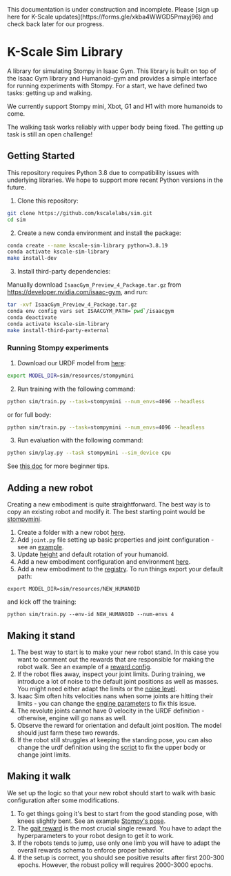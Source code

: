 
<Callout type="warning" emoji="⚠️">
This documentation is under construction and incomplete. Please [sign up here for K-Scale updates](https://forms.gle/xkba4WWGD5Pmayj96) and check back later for our progress.
</Callout>


# K-Scale Sim Library

A library for simulating Stompy in Isaac Gym. This library is built on top of
the Isaac Gym library and Humanoid-gym and provides a simple interface for
running experiments with Stompy. For a start, we have defined two tasks:
getting up and walking.

We currently support Stompy mini, Xbot, G1 and H1 with more humanoids to come.

The walking task works reliably with upper body being fixed.
The getting up task is still an open challenge!


## Getting Started

This repository requires Python 3.8 due to compatibility issues with underlying libraries. We hope to support more recent Python versions in the future.

1. Clone this repository:
```bash
git clone https://github.com/kscalelabs/sim.git
cd sim
```

2. Create a new conda environment and install the package:
```bash
conda create --name kscale-sim-library python=3.8.19
conda activate kscale-sim-library
make install-dev
```

3. Install third-party dependencies:

Manually download `IsaacGym_Preview_4_Package.tar.gz` from https://developer.nvidia.com/isaac-gym, and run:
```bash
tar -xvf IsaacGym_Preview_4_Package.tar.gz
conda env config vars set ISAACGYM_PATH=`pwd`/isaacgym
conda deactivate
conda activate kscale-sim-library
make install-third-party-external
```

### Running Stompy experiments
1. Download our URDF model from [here](https://store.kscale.dev/):
```bash
export MODEL_DIR=sim/resources/stompymini
```

2. Run training with the following command:
```bash
python sim/train.py --task=stompymini --num_envs=4096 --headless
```
or for full body:
```bash
python sim/train.py --task=stompymini --num_envs=4096 --headless
```

3. Run evaluation with the following command:
```bash
python sim/play.py --task stompymini --sim_device cpu

```
See [this doc](https://docs.google.com/document/d/1YZzBqIXO7oq7vIKu-BZr5ssNsi3nKtxpRPnfSnTXojA/edit?usp=sharing) for more beginner tips.

## Adding a new robot
Creating a new embodiment is quite straightforward. The best way is to copy an existing robot and modify it.
The best starting point would be [stompymini](https://github.com/kscalelabs/sim/tree/master/sim/resources/stompymini).
1. Create a folder with a new robot [here](https://github.com/kscalelabs/sim/tree/master/sim/resources).
2. Add `joint.py` file setting up basic properties and joint configuration - see an [example](https://github.com/kscalelabs/sim/blob/master/sim/resources/stompymini/joints.py).
3. Update [height](https://github.com/kscalelabs/sim/blob/aa97ddfddcaadcac64d4f83d986548cc7fc451a6/sim/resources/stompymini/joints.py#L102) and default rotation of your humanoid.
4. Add a new embodiment configuration and environment [here](https://github.com/kscalelabs/sim/tree/master/sim/envs/humanoids).
5. Add a new embodiment to the [registry](https://github.com/kscalelabs/sim/blob/master/sim/envs/__init__.py).
To run things export your default path:
```
export MODEL_DIR=sim/resources/NEW_HUMANOID
```
and kick off the training:
```
python sim/train.py --env-id NEW_HUMANOID --num-envs 4
```

## Making it stand
1. The best way to start is to make your new robot stand. In this case you want to comment out
the rewards that are responsible for making the robot walk. See an example of a [reward config](https://github.com/kscalelabs/sim/blob/aa97ddfddcaadcac64d4f83d986548cc7fc451a6/sim/envs/humanoids/stompymini_config.py#L163).
2. If the robot flies away, inspect your joint limits. During training, we introduce a lot of noise to the default joint positions
as well as masses. You might need either adapt the limits or the [noise level](https://github.com/kscalelabs/sim/blob/aa97ddfddcaadcac64d4f83d986548cc7fc451a6/sim/envs/humanoids/stompy_config.py#L213).
3. Isaac Sim often hits velocities nans when some joints are hitting their limits - you can change the [engine parameters](https://github.com/kscalelabs/sim/blob/aa97ddfddcaadcac64d4f83d986548cc7fc451a6/sim/envs/humanoids/stompy_config.py#L108) to fix this issue.
4. The revolute joints cannot have 0 velocity in the URDF definition - otherwise, engine will go nans as well.
5. Observe the reward for orientation and default joint position. The model should just farm these two rewards.
6. If the robot still struggles at keeping the standing pose, you can also change the urdf definition using the [script](https://github.com/kscalelabs/sim/blob/master/sim/scripts/create_fixed_torso.py) to fix the upper body or change joint limits.

## Making it walk
We set up the logic so that your new robot should start to walk with basic configuration after some modifications.
1. To get things going it's best to start from the good standing pose, with knees slightly bent.
See an example [Stompy's pose](https://github.com/kscalelabs/sim/blob/aa97ddfddcaadcac64d4f83d986548cc7fc451a6/sim/resources/stompymini/joints.py#L113).
2. The [gait reward](https://github.com/kscalelabs/sim/blob/aa97ddfddcaadcac64d4f83d986548cc7fc451a6/sim/envs/humanoids/stompy_config.py#L146) is the most crucial single reward. You have to adapt the hyperparameters to your robot design to get it to work.
3. If the robots tends to jump, use only one limb you will have to adapt the overall rewards schema to enforce proper behavior.
4. If the setup is correct, you should see positive results after first 200-300 epochs. However, the robust policy will requires 2000-3000 epochs.


